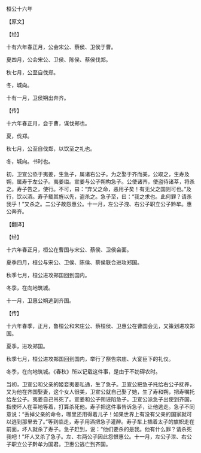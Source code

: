 

桓公十六年

【原文】

【经】

十有六年春正月，公会宋公、蔡侯、卫侯于曹。

夏四月，公会宋公、卫侯、陈侯、蔡侯伐郑。

秋七月，公至自伐郑。

冬，城向。

十有一月，卫侯朔出奔齐。

【传】

十六年春正月，会于曹，谋伐郑也。

夏，伐郑。

秋七月，公至自伐郑，以饮至之礼也。

冬，城向。书时也。

初，卫宣公烝于夷姜，生急子，属诸右公子。为之娶于齐而美，公取之，生寿及朔，属寿于左公子。夷姜缢。宣姜与公子朔构急子。公使诸齐，使盗待诸莘，将杀之。寿子告之，使行。不可，曰：“弃父之命，恶用子矣！有无父之国则可也。”及行，饮以酒。寿子载其旌以先，盗杀之。急子至，曰：“我之求也。此何罪？请杀我乎！”又杀之。二公子故怨惠公。十一月，左公子洩、右公子职立公子黔牟。惠公奔齐。

【翻译】

【经】

十六年春正月，桓公在曹国与宋公、蔡侯、卫侯会面。

夏季四月，桓公与宋公、卫侯、陈侯、蔡侯联合进攻郑国。

秋季七月，桓公进攻郑国回到国内。

冬季，在向地筑城。

十一月，卫惠公朔逃到齐国。

【传】

十六年春季，正月，鲁桓公和宋庄公、蔡桓侯、卫惠公在曹国会见，又策划进攻郑国。

夏季，进攻郑国。

秋季七月，桓公进攻郑国回到国内，举行了祭告宗庙、大宴臣下的礼仪。

冬季，在向地筑城。《春秋》所以记载这件事，是由于不妨碍农时。

当初，卫宣公和父亲的姬妾夷姜私通，生了急子。卫宣公把急子托给右公子抚养，又为他在齐国娶妻，这个女人很美，卫宣公就自己娶了她，生了寿和朔，把寿嘱托给左公子。夷姜自己吊死了。宣姜和公子朔诬陷急子。卫宣公派急子出使到齐国，指使坏人在莘地等着，打算杀死他。寿子把这件事告诉急子，让他逃走。急子不同意说：“丢掉父亲的命令，哪里还用得着儿子！如果世界上有没有父亲的国家就可以逃到那里去了。”等到临走，寿子用酒把急子灌醉。寿子车上插着太子的旗帜走在前面，坏人就杀了寿子。急子赶到，说：“他们要杀的是我。他有什么罪？请杀死我吧！”坏人又杀了急子。左、右两公子因此怨恨惠公。十一月，左公子泄、右公子职立公子黔牟为国君。卫惠公逃亡到齐国。

